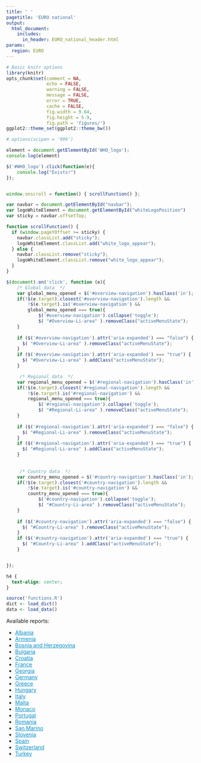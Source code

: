 ```yaml
---
title: ' '
pagetitle: 'EURO national'
output:
  html_document:
    includes:
      in_header: EURO_national_header.html
params:
  region: EURO
---
```


```r
# Basic knitr options
library(knitr)
opts_chunk$set(comment = NA, 
               echo = FALSE,
               warning = FALSE, 
               message = FALSE, 
               error = TRUE, 
               cache = FALSE,
               fig.width = 9.64,
               fig.height = 5.9,
               fig.path = 'figures/')
ggplot2::theme_set(ggplot2::theme_bw())

# options(scipen = '999')
```


```js
element = document.getElementById('WHO_logo');
console.log(element)

$('#WHO_logo').click(function(e){
    console.log("Exists!")
});


window.onscroll = function() { scrollFunction() };

var navbar = document.getElementById("navbar");
var logoWhiteElement = document.getElementById("whiteLogoPosition")
var sticky = navbar.offsetTop;

function scrollFunction() {
  if (window.pageYOffset >= sticky) {
    navbar.classList.add("sticky");
    logoWhiteElement.classList.add("white_logo_appear");
  } else {
    navbar.classList.remove("sticky");
    logoWhiteElement.classList.remove("white_logo_appear");
  }
}

$(document).on('click', function (e){
    /* Global data  */
    var global_menu_opened = $('#overview-navigation').hasClass('in');
    if(!$(e.target).closest('#overview-navigation').length &&
        !$(e.target).is('#overview-navigation') &&
        global_menu_opened === true){
            $('#overview-navigation').collapse('toggle');
            $( "#Overview-Li-area" ).removeClass("activeMenuState");
    }
    
    if ($('#overview-navigation').attr('aria-expanded') === "false") {
      $( "#Overview-Li-area" ).removeClass("activeMenuState");
    }
    if ($('#overview-navigation').attr('aria-expanded') === "true") {
      $( "#Overview-Li-area" ).addClass("activeMenuState");
    }

     /* Regional data  */
    var regional_menu_opened = $('#regional-navigation').hasClass('in');
    if(!$(e.target).closest('#regional-navigation').length &&
        !$(e.target).is('#regional-navigation') &&
        regional_menu_opened === true){
            $('#regional-navigation').collapse('toggle');
            $( "#Regional-Li-area" ).removeClass("activeMenuState");
    }
    
    if ($('#regional-navigation').attr('aria-expanded') === "false") {
      $( "#Regional-Li-area" ).removeClass("activeMenuState");
    }
    if ($('#regional-navigation').attr('aria-expanded') === "true") {
      $( "#Regional-Li-area" ).addClass("activeMenuState");
    }
     
     
     /* Country data  */
    var country_menu_opened = $('#country-navigation').hasClass('in');
    if(!$(e.target).closest('#country-navigation').length &&
        !$(e.target).is('#country-navigation') &&
        country_menu_opened === true){
            $('#country-navigation').collapse('toggle');
            $( "#Country-Li-area" ).removeClass("activeMenuState");
    }
    
    if ($('#country-navigation').attr('aria-expanded') === "false") {
      $( "#Country-Li-area" ).removeClass("activeMenuState");
    }
    if ($('#country-navigation').attr('aria-expanded') === "true") {
      $( "#Country-Li-area" ).addClass("activeMenuState");
    }


});

```


```css
h4 {
  text-align: center;
}
```


```r
source('functions.R')
dict <- load_dict()
data <- load_data()
```


Available reports: 

<ul>
<li><a href="country_reports/Albania.pdf" style="color:#048eca;">Albania</a></li>
<li><a href="country_reports/Armenia.pdf" style="color:#048eca;">Armenia</a></li>
<li><a href="country_reports/Bosnia and Herzegovina.pdf" style="color:#048eca;">Bosnia and Herzegovina</a></li>
<li><a href="country_reports/Bulgaria.pdf" style="color:#048eca;">Bulgaria</a></li>
<li><a href="country_reports/Croatia.pdf" style="color:#048eca;">Croatia</a></li>
<li><a href="country_reports/France.pdf" style="color:#048eca;">France</a></li>
<li><a href="country_reports/Georgia.pdf" style="color:#048eca;">Georgia</a></li>
<li><a href="country_reports/Germany.pdf" style="color:#048eca;">Germany</a></li>
<li><a href="country_reports/Greece.pdf" style="color:#048eca;">Greece</a></li>
<li><a href="country_reports/Hungary.pdf" style="color:#048eca;">Hungary</a></li>
<li><a href="country_reports/Italy.pdf" style="color:#048eca;">Italy</a></li>
<li><a href="country_reports/Malta.pdf" style="color:#048eca;">Malta</a></li>
<li><a href="country_reports/Monaco.pdf" style="color:#048eca;">Monaco</a></li>
<li><a href="country_reports/Portugal.pdf" style="color:#048eca;">Portugal</a></li>
<li><a href="country_reports/Romania.pdf" style="color:#048eca;">Romania</a></li>
<li><a href="country_reports/San Marino.pdf" style="color:#048eca;">San Marino</a></li>
<li><a href="country_reports/Slovenia.pdf" style="color:#048eca;">Slovenia</a></li>
<li><a href="country_reports/Spain.pdf" style="color:#048eca;">Spain</a></li>
<li><a href="country_reports/Switzerland.pdf" style="color:#048eca;">Switzerland</a></li>
<li><a href="country_reports/Turkey.pdf" style="color:#048eca;">Turkey</a></li>
</ul>
